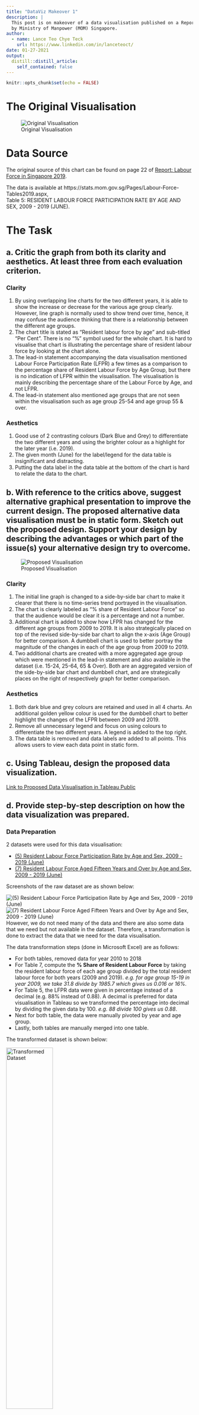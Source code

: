 ```yaml
---
title: "DataViz Makeover 1"
description: |
  This post is on makeover of a data visualisation published on a Report called "Labour Force in Singapore 2019" 
  by Ministry of Manpower (MOM) Singapore.
author:
  - name: Lance Teo Chye Teck
    url: https://www.linkedin.com/in/lanceteoct/
date: 01-27-2021
output:
  distill::distill_article:
    self_contained: false
---
```



```r
knitr::opts_chunk$set(echo = FALSE)
```
# The Original Visualisation

![Original Visualisation](./images/orig-viz.png)

# Data Source

The original source of this chart can be found on page 22 of [Report: Labour Force in Singapore 2019](https://stats.mom.gov.sg/Pages/Labour-Force-In-Singapore-2019.aspx).   

The data is available at https://stats.mom.gov.sg/Pages/Labour-Force-Tables2019.aspx,  
Table 5: RESIDENT LABOUR FORCE PARTICIPATION RATE BY AGE AND SEX, 2009 - 2019 (JUNE).

# The Task

## a. Critic the graph from both its clarity and aesthetics. At least three from each evaluation criterion.    

### Clarity    

1. By using overlapping line charts for the two different years, it is able to show the increase or decrease for the various age group clearly. However, line graph is normally used to show trend over time, hence, it may confuse the audience thinking that there is a relationship between the different age groups.
2. The chart title is stated as "Resident labour force by age" and sub-titled "Per Cent". There is no "%" symbol used for the whole chart. It is hard to visualise that chart is illustrating the percentage share of resident labour force by looking at the chart alone. 
3. The lead-in statement accompanying the data visualisation mentioned Labour Force Participation Rate (LFPR) a few times as a comparison to the percentage share of Resident Labour Force by Age Group, but there is no indication of LFPR within the visualisation. The visualisation is mainly describing the percentage share of the Labour Force by Age, and not LFPR.
4. The lead-in statement also mentioned age groups that are not seen within the visualisation such as age group 25-54 and age group 55 & over.



### Aesthetics    
1. Good use of 2 contrasting colours (Dark Blue and Grey) to differentiate the two different years and using the brighter colour as a highlight for the later year (i.e. 2019).
2. The given month (June) for the label/legend for the data table is insignificant and distracting.
3. Putting the data label in the data table at the bottom of the chart is hard to relate the data to the chart.

    

## b. With reference to the critics above, suggest alternative graphical presentation to improve the current design. The proposed alternative data visualisation must be in static form. Sketch out the proposed design. Support your design by describing the advantages or which part of the issue(s) your alternative design try to overcome.

![Proposed Visualisation](./images/proposed-viz.jpg)

### Clarity

1. The initial line graph is changed to a side-by-side bar chart to make it clearer that there is no time-series trend portrayed in the visualisation.
2. The chart is clearly labeled as "% share of Resident Labour Force" so that the audience would be clear it is a percentage and not a number.
3. Additional chart is added to show how LFPR has changed for the different age groups from 2009 to 2019. It is also strategically placed on top of the revised side-by-side bar chart to align the x-axis (Age Group) for better comparison. A dumbbell chart is used to better portray the magnitude of the changes in each of the age group from 2009 to 2019.
4. Two additional charts are created with a more aggregated age group which were mentioned in the lead-in statement and also available in the dataset (i.e. 15-24, 25-64, 65 & Over). Both are an aggregated version of the side-by-side bar chart and dumbbell chart, and are strategically places on the right of respectively graph for better comparison.


### Aesthetics
1. Both dark blue and grey colours are retained and used in all 4 charts. An additional golden yellow colour is used for the dumbbell chart to better highlight the changes of the LFPR between 2009 and 2019.
2. Remove all unnecessary legend and focus on using colours to differentiate the two different years. A legend is added to the top right.
3. The data table is removed and data labels are added to all points. This allows users to view each data point in static form.

## c. Using Tableau, design the proposed data visualization.   

[Link to Proposed Data Visualisation in Tableau Public](https://public.tableau.com/profile/lance.teo#!/vizhome/DataVizMakeover01/HowdoesSingaporeResidentLabourForcechangedfrom2009to2019)

## d. Provide step-by-step description on how the data visualization was prepared.

### Data Preparation

2 datasets were used for this data visualisation:   

* [(5) Resident Labour Force Participation Rate by Age and Sex, 2009 - 2019 (June)](https://stats.mom.gov.sg/iMAS_Tables1/LabourForce/LabourForce_2019/mrsd_2019LabourForce_T5.xlsx)
* [(7) Resident Labour Force Aged Fifteen Years and Over by Age and Sex, 2009 - 2019 (June)](https://stats.mom.gov.sg/iMAS_Tables1/LabourForce/LabourForce_2019/mrsd_2019LabourForce_T7.xlsx)

Screenshots of the raw dataset are as shown below:

![(5) Resident Labour Force Participation Rate by Age and Sex, 2009 - 2019 (June)](./images/data-table5.png)
![(7) Resident Labour Force Aged Fifteen Years and Over by Age and Sex, 2009 - 2019 (June)](./images/data-table7.png)
However, we do not need many of the data and there are also some data that we need but not available in the dataset.
Therefore, a transformation is done to extract the data that we need for the data visualisation.

The data transformation steps (done in Microsoft Excel) are as follows:   

* For both tables, removed data for year 2010 to 2018
* For Table 7, compute the **% Share of Resident Labour Force** by taking the resident labour force of each age group divided by the total resident labour force for both years (2009 and 2019). *e.g. for age group 15-19 in year 2009, we take 31.8 divide by 1985.7 which gives us 0.016 or 16%.*
* For Table 5, the LFPR data were given in percentage instead of a decimal (e.g. 88% instead of 0.88). A decimal is preferred for data visualisation in Tableau so we transformed the percentage into decimal by dividing the given data by 100. *e.g. 88 divide 100 gives us 0.88*.
* Next for both table, the data were manually pivoted by year and age group.
* Lastly, both tables are manually merged into one table.

The transformed dataset is shown below:    

![Transformed Dataset](./images/data-cleaned.png){width=50% }   
As you may have noticed, there are some null values in the **% Share of Resident Labour Force** column. There is no problem here since we are not using these data points so we will leave it as null.

Lastly, we loaded this dataset into Tableau. 

Some steps that we took after loading the dataset:    

* Change the connection type (located at the top right) from *Live* to *Extract* since it was noted that Tableau Public does not work very well with live local dataset.
![Connection Type](./images/connection-type.png)

* Changed data type of **Year** column from *Number (whole)* to *Date*
!["Year" Data Type](./images/date-data-type.png)    

And we are all set for the real work!

### Side-by-side Bar Chart

Below are the steps for our side-by-side bar chart:   

1. Drag **Age Group** and **Year** from Dimensions to *Columns* and **% Share of Resident Labour Force** from Measures to *Rows*.   

![bar-step-01](./images/bar-01.png)  

2. Drag **Age Group** to *Filters* and select the age groups that we want.   
i.e. 15-24, 25-29, 30-34, 35-39, 40-44, 45-49, 50-54, 55-59, 60-64, 65-69, 70 & Over    

![bar-step-02](./images/bar-02.png)  

3. Under *Marks*, change the chart type to **Bar** and drag **Year** to *Color*.    
![bar-step-03](./images/bar-03.png){width=50% }     
4. Click on *Color* and click on *Edit Colors*. Change colours of year **2009** and **2019** to **#adadad** and **#0000d3** respectively under the **HTML** on the bottom right.   
![bar-step-04](./images/bar-04.png)  
5. Right click on the **X-Axis** and untick **Show Header**.
![bar-step-05](./images/bar-05.png)  
6. Right click on the **Y-Axis** and click on **Edit Axis**.
![bar-step-06](./images/bar-06.png){width=50% }     

7. Change the **Range** to **Fixed** and change the *Fixed end** to **1**.
![bar-step-07](./images/bar-07.png)  

8. Right click on the **Y-Axis** again and untick **Show Header**.    
![bar-step-08](./images/bar-08.png){width=50% }     

9. Drag **% Share of Resident Labour Force** to **Label** under **Marks**.    
![bar-step-09](./images/bar-09.png){width=50% }     

10. Click on the **Down Arrow** that appears when you hover over the added label and click on **Format**.   
![bar-step-10](./images/bar-10.png){width=50% }     
11. Under **Default** >> **Numbers**, choose **Percentage** and select **2 decimal places**.    
![bar-step-11](./images/bar-11.png)  

12. Rename current sheet to **% Share of Resident Labour Force (2009 vs 2019)**.    
![bar-step-12](./images/bar-12.png)   

13. To remove the grid lines, first right click on the chart and click **Format**.    
![bar-step-13](./images/bar-13.png)   

14. Click on the **Border** icon and select **Rows**. Under **Grid Lines**, select **None**.
![bar-step-14](./images/bar-14.png){width=50% }     

15. And you got your 1st completed side-by-side bar chart for all age groups.   
![bar-step-15](./images/bar-15.png)  

16. To create the 2nd side-by-side bar chart for aggregated age groups (15-24, 25-64, and 65 & Over), right click the current sheet at the bottom of the screen and click **Duplicate**.    
![bar-step-16](./images/bar-16.png){width=50% }     

17. Navigate to the duplicated sheet and select the columns that want to group together (e.g. 15-19 and 20-24), right click, and select **Group**.   
![bar-step-17](./images/bar-17.png){width=50% }     

18. Right click on the grouped column and click on **Edit Alias**.    
![bar-step-18](./images/bar-18.png){width=50% }     

19. Rename the group accordingly e.g. in this case **15 - 24**. Repeat step 17-19 for the rest of the age groups **i.e. 25-64 and 65 & Over**   
![bar-step-19](./images/bar-19.png)  

20. Rename the new sheet to **% Share of Resident Labour Force (2009 vs 2019) - Aggregated**.   
![bar-step-20](./images/bar-20.png)  

21. And you got your 2nd side-by-side bar chart for the aggregated age groups.    
![bar-step-21](./images/bar-21.png)     

### Dumbbell Chart    

Below are the steps for dumbbell chart:   

1. Drag **Age Group** from Dimensions to *Columns* and **LFPR** from Measures to *Rows* **2 times**. Right click on one of the **LFPR** and select **Dual Axis**.       

![db-01](./images/db-01.png)    

2. Drag **Age Group** to *Filters* and select the age groups that we want.   
i.e. 15-24, 25-29, 30-34, 35-39, 40-44, 45-49, 50-54, 55-59, 60-64, 65-69, 70 & Over    

![db-02](./images/db-02.png)    

3. Right click on the **Y-Axis** and select **Format**. Click on **Numbers** and change to **Percentage** at **1 decimal place**.   
![db-03](./images/db-03.png)    

4. Under **Marks**, go to the first **SUM(LFPR)**.    
Change the chart type to **Line**.    
Click on **Size** and adjust to approximately **95%** of the slider.   
Drag **Year** from **Dimension** to the **Line** icon and drag **LFPR** from **Measure** to the **Label** icon.
![db-04](./images/db-04.png){width=50% }   

5. Click on **Color** and select the *Yellow* that was selected in the screenshot below. Adjust the **Opacity** to **58%**.   
![db-05](./images/db-05.png){width=50% }    

6. Navigate to second **SUM(LFPR)** under **Mark** and change the chart type to **Circle**.   
Drag **Year** from **Dimension** to **Color**.    
![db-06](./images/db-06.png){width=50% }   

7. Right click on the **Y-Axis** and select **Synchronize Axis**.   
![db-07](./images/db-07.png){width=50% }   

8. And then right click on the **Y-Axis** again and untick **Show Header**.   
![db-08](./images/db-08.png){width=50% }   

9. To make clearer for the audience, we have to add horizontal lines to differentiate the age groups.   
Right click the chart and select **Format**.    
![db-09](./images/db-09.png)    

10. Select the **Border** icon and go to **Columns** tab. Click on **Grid Lines** and select the **Solid Line**. Choose **Dark Grey** colour as well.   
![db-10](./images/db-10.png)    

11. And we got our first dumbbell chart for all age groups.   
![db-11](./images/db-11.png)    

12. To create the second dumbbell chart, right click the current sheet and click **Duplicate**.   
![db-12](./images/db-12.png){width=50%}   

13. The aggregated age groups for **LFPR** are already available in the dataset so we just need to click on the **Age Group** filter and select **Edit Filter**.    
![db-13](./images/db-13.png){width=50%}   

14. Select the following three age groups: **15-24, 25-64, 65 & Over**.   
![db-14](./images/db-14.png)    

15. Go to the **Circle** chart under **Mark** and adjust the **Size** accordingly. In this case, the slider is at approximately **5%** mark.    
![db-15](./images/db-15.png)    

16. And you got your second dumbbell chart for the aggregated age groups!   
![db-16](./images/db-16.png)    


### Dashboard & Final Data Visualisation

For the dashboard, we inserted a more explanatory title **"How does Singapore Resident Labour Force changed from 2009 to 2019"** at the top and a clearer lead-in statement stating the overall finding of the visualisation which is that the **Singapore Resident Labour Force has gotten OLDER from 2009 to 2019**.        

The charts are also strategically placed such that the axes of all 4 charts are aligned and comparable to one another, as seen in the screenshot below.        

A legend is also added at the top right corner which is universally used by all 4 charts.

![dashboard](./images/dashboard-01.png)     

## e. Describe three major observations revealed by the data visualisation prepared.    
1. The resident labour force has gotten older with more and more elderly/potential retirees (aged 65 & above) remaining in the workforce. Labour force aged 65 and above has % share of resident labour force of 7.12% in 2019, up from 3.02% in 2009.The LPFR for the same age group has increased more than 10% from 2009 to 2019.
2. There is a noticeable increasing trend in the % share of resident labour force for resident labour aged 55 and above while the opposite is observed for resident labour aged below 55. This is a potential indication of an aging population.
3. LFPR for age group 65-69 has the highest increase of 16.2% from 2009 to 2019. This could means that there is better recognition of our older and more experienced resident labour by their company and more of them are being re-employed after reaching retirement age of 62.


